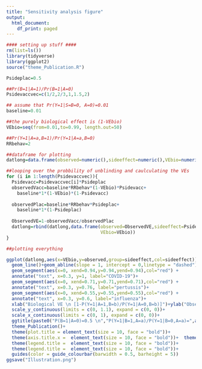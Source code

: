 ---
title: "Sensitivity analysis figure"
output:
  html_document:
    df_print: paged
---
```{r}
#### setting up stuff ####
rm(list=ls())
library(tidyverse)
library(ggplot2)
source("theme_Publication.R")

```

```{r}


Psideplac=0.5

##Pr(B=1|A=1)/Pr(B=1|A=0)
Psidevaccvec=c(1/2,2/3,1,1.5,2)

## assume that Pr(Y=1|S=B=0, A=0)=0.01
baseline=0.01

##the purely biological effect is (1-VEbio)
VEbio=seq(from=0.01,to=0.99, length.out=50)

##Pr(Y=1|A=a,B=1)/Pr(Y=1|A=a,B=0)
RRbehav=2

##dataframe for plotting
datlong=data.frame(observed=numeric(),sideeffect=numeric(),VEbio=numeric())

##looping over the probbility of unblinding and caulculating the VEs
for (i in 1:length(Psidevaccvec)){
  Psidevacc=Psidevaccvec[i]*Psideplac
  observedVacc=baseline*RRbehav*(1-VEbio)*Psidevacc+
    baseline*1*(1-VEbio)*(1-Psidevacc)
  
  observedPlac=baseline*RRbehav*Psideplac+
    baseline*1*(1-Psideplac)
  
  ObservedVE=1-observedVacc/observedPlac
  datlong=rbind(datlong,data.frame(observed=ObservedVE,sideeffect=Psidevaccvec[i],
                                   VEbio=VEbio))
}

##plotting everything

ggplot(datlong,aes(x=VEbio,y=observed,group=sideeffect,col=sideeffect))+
  geom_line()+geom_abline(slope = 1, intercept = 0,linetype = "dashed")+
  geom_segment(aes(x=0, xend=0.94,y=0.94,yend=0.94),col="red") +
  annotate("text", x=0.3, y=1, label="COVID-19")+
  geom_segment(aes(x=0, xend=0.71,y=0.71,yend=0.71),col="red") +
  annotate("text", x=0.3, y=0.76, label="pertussis")+
  geom_segment(aes(x=0, xend=0.55,y=0.55,yend=0.55),col="red") +
  annotate("text", x=0.3, y=0.6, label="influenza")+
  xlab("Biological VE \n [1-P(Y=1|A=1,B=b)/P(Y=1|A=0,B=b)]")+ylab("Observed VE")+  labs(color ="P(B=1|A=1)/P(B=1|A=0)")+
  scale_y_continuous(limits = c(0, 1.1), expand = c(0, 0))+
  scale_x_continuous(limits = c(0, 1), expand = c(0, 0))+
  ggtitle(paste0("P(B=1|A=0)=0.5 \n","P(Y=1|B=1,A=a)/P(Y=1|B=0,A=a)=",as.character(RRbehav)))+
  theme_Publication()+
  theme(plot.title = element_text(size = 10, face = "bold"))+
  theme(axis.title.x =  element_text(size = 10, face = "bold"))+  theme(axis.title.y =  element_text(size = 10, face = "bold"))+
  theme(legend.title =  element_text(size = 10, face = "bold"))+
  theme(legend.title =  element_text(size = 10, face = "bold"))+
  guides(color = guide_colourbar(barwidth = 0.5, barheight = 5))
ggsave("Illustration.png")

```
